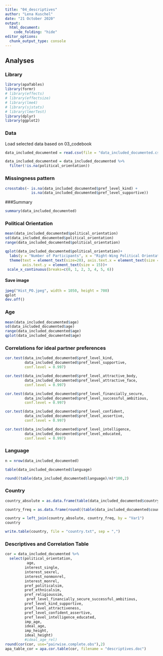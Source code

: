 ```yaml
---
title: "04_descriptives"
author: "Lena Kuschel"
date: "21 October 2020"
output: 
  html_document:
    code_folding: "hide"
editor_options: 
  chunk_output_type: console
---
```


## Analyses {.tabset}

### Library
```r
library(apaTables)
library(formr)
# library(effects)
# library(effectsize)
# library(lme4)
# library(sjstats)
# library(lmerTest)
library(dplyr)
library(ggplot2)
```

### Data
Load selected data based on 03_codebook
```r
data_included_documented = read.csv(file = "data_included_documented.csv")[,-1]

data_included_documented = data_included_documented %>%
  filter(!is.na(political_orientation))
```

### Missingness pattern
```r
crosstabs(~ is.na(data_included_documented$pref_level_kind) +
            is.na(data_included_documented$pref_level_supportive))
```

###Summary
```r
summary(data_included_documented)
```

### Political Orientation
```r
mean(data_included_documented$political_orientation)
sd(data_included_documented$political_orientation)
range(data_included_documented$political_orientation)

qplot(data_included_documented$political_orientation)+
  labs(y = "Number of Participants", x = "Right-Wing Political Orientation")+
  theme(text = element_text(size=20), axis.text.x = element_text(size = 15),
        axis.text.y = element_text(size = 15))+
 scale_x_continuous(breaks=c(0, 1, 2, 3, 4, 5, 6))
```

#### Save image
```r
jpeg("Hist_PO.jpeg", width = 1050, height = 700)
qplot
dev.off()
```

### Age
```r
mean(data_included_documented$age)
sd(data_included_documented$age)
range(data_included_documented$age)
qplot(data_included_documented$age)
```

### Correlations for ideal partner preferences
```r
cor.test(data_included_documented$pref_level_kind,
         data_included_documented$pref_level_supportive,
         conf.level = 0.997)

cor.test(data_included_documented$pref_level_attractive_body,
         data_included_documented$pref_level_attractive_face,
         conf.level = 0.997)

cor.test(data_included_documented$pref_level_financially_secure,
         data_included_documented$pref_level_successful_ambitious,
         conf.level = 0.997)

cor.test(data_included_documented$pref_level_confident,
         data_included_documented$pref_level_assertive,
         conf.level = 0.997)

cor.test(data_included_documented$pref_level_intelligence,
         data_included_documented$pref_level_educated,
         conf.level = 0.997)
```

### Language
```r
n = nrow(data_included_documented)

table(data_included_documented$language)

round((table(data_included_documented$language)/n)*100,2)
```

### Country
```r
country_absolute = as.data.frame(table(data_included_documented$country))

country_freq = as.data.frame(round((table(data_included_documented$country)/n)*100,2))

country = left_join(country_absolute, country_freq, by = "Var1")
country

write.table(country, file = "country.txt", sep = ",")
```

### Descriptives and Correlation Table
```r
cor = data_included_documented %>%
  select(political_orientation,
          age,
         interest_single,
         interest_sexrel, 
         interest_nonmonrel, 
         interest_monrel, 
         pref_politicalsim, 
         pref_ethnicalsim, 
         pref_religioussim,
          pref_level_financially_secure_successful_ambitious,
         pref_level_kind_supportive, 
         pref_level_attractiveness, 
         pref_level_confident_assertive,
         pref_level_intelligence_educated, 
         imp_age, 
         ideal_age, 
         imp_height, 
         ideal_height) 
         #ideal_age_rel)
round(cor(cor, use="pairwise.complete.obs"),2)
apa_table_cor = apa.cor.table(cor, filename = "descriptives.doc")
```
